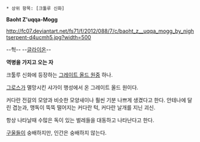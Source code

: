  * 상위 항목: [크툴루 신화]

'''Baoht Z'uqqa-Mogg'''

http://fc07.deviantart.net/fs71/f/2012/088/7/c/baoht_z__uqqa_mogg_by_nightserpent-d4ucmh5.jpg?width=500

--헉--
--[[글라이온]]--


'''역병을 가지고 오는 자'''

크툴루 신화에 등장하는 [[그레이트 올드 원]]중 하나.

[[그로스]]가 멸망시킨 샤가이 행성에서 온 그레이트 올드 원이다.

커다란 전갈의 모양과 비슷한 모양새이나 훨씬 기분 나쁘게 생겼다고 한다. 안테나에 달린 겹눈과, 맹독이 뚝뚝 떨어지는 커다란 턱, 커다란 날개를 지닌 괴신.

항상 나타날때 수많은 독이 있는 벌레들을 대동하고 나타난다고 한다.

[[구울]]들이 숭배하지만, 인간은 숭배하지 않는다.

